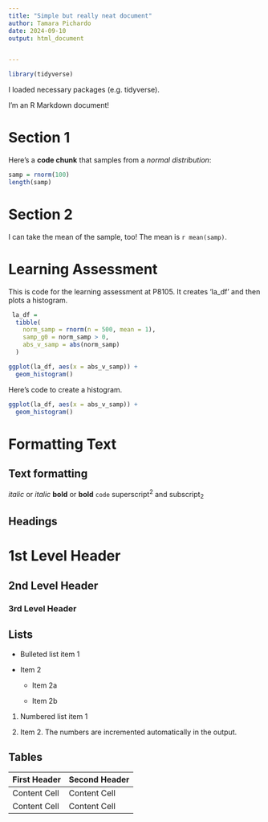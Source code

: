 ```yaml
---
title: "Simple but really neat document"
author: Tamara Pichardo
date: 2024-09-10
output: html_document


---
```


```r
library(tidyverse)
```

I loaded necessary packages (e.g. tidyverse).

I'm an R Markdown document! 

# Section 1

Here's a **code chunk** that samples from 
a _normal distribution_:

```r

samp = rnorm(100)
length(samp)
```

# Section 2

I can take the mean of the sample, too!
The mean is `r mean(samp)`.

# Learning Assessment

This is code for the learning assessment at P8105. It creates 'la_df' and then plots a histogram.

```r

 la_df = 
  tibble(
    norm_samp = rnorm(n = 500, mean = 1),
    samp_g0 = norm_samp > 0,
    abs_v_samp = abs(norm_samp)
  )

ggplot(la_df, aes(x = abs_v_samp)) +
  geom_histogram()
```

Here's code to create a histogram.

```r
ggplot(la_df, aes(x = abs_v_samp)) +
  geom_histogram()
```

# Formatting Text

Text formatting 
------------------------------------------------------------

*italic*  or  _italic_
**bold**  or  __bold__
`code`
superscript^2^ and subscript~2~


Headings
------------------------------------------------------------

# 1st Level Header

## 2nd Level Header

### 3rd Level Header


Lists
------------------------------------------------------------

*   Bulleted list item 1

*   Item 2

    * Item 2a

    * Item 2b

1.  Numbered list item 1

1.  Item 2. The numbers are incremented automatically in the output.


Tables 
------------------------------------------------------------

First Header  | Second Header
------------- | -------------
Content Cell  | Content Cell
Content Cell  | Content Cell
